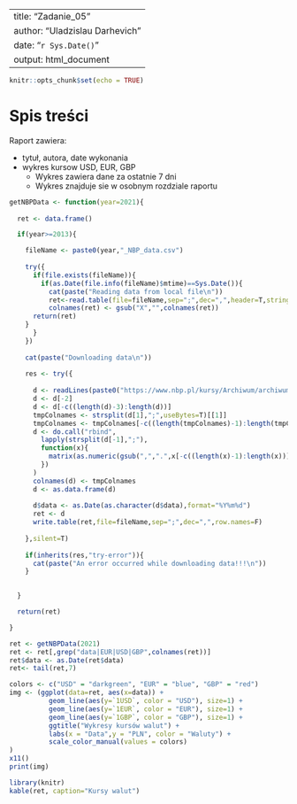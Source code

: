<!--
  ? html_document
-->
  
---
title:  "Zadanie_05"
author: "Uladzislau Darhevich"
date:   "`r Sys.Date()`"
output: html_document
---

```r
knitr::opts_chunk$set(echo = TRUE)
```
# Spis treści
Raport zawiera:


* tytuł, autora, date wykonania
* wykres kursow USD, EUR, GBP
  + Wykres zawiera dane za ostatnie 7 dni
  + Wykres znajduje sie w osobnym rozdziale raportu
  
```r
getNBPData <- function(year=2021){
    
  ret <- data.frame()

  if(year>=2013){

    fileName <- paste0(year,"_NBP_data.csv")
  
    try({
      if(file.exists(fileName)){
        if(as.Date(file.info(fileName)$mtime)==Sys.Date()){
          cat(paste("Reading data from local file\n"))
          ret<-read.table(file=fileName,sep=";",dec=",",header=T,stringsAsFactor=F)
    	  colnames(ret) <- gsub("X","",colnames(ret))
	  return(ret)
	}
      }
    })
  
    cat(paste("Downloading data\n"))
  
    res <- try({
  
      d <- readLines(paste0("https://www.nbp.pl/kursy/Archiwum/archiwum_tab_a_",year,".csv"))
      d <- d[-2]
      d <- d[-c((length(d)-3):length(d))]
      tmpColnames <- strsplit(d[1],";",useBytes=T)[[1]]
      tmpColnames <- tmpColnames[-c((length(tmpColnames)-1):length(tmpColnames))]
      d <- do.call("rbind",
        lapply(strsplit(d[-1],";"),
        function(x){
          matrix(as.numeric(gsub(",",".",x[-c((length(x)-1):length(x))])),nrow=1)
        })
      )
      colnames(d) <- tmpColnames
      d <- as.data.frame(d)
      
      d$data <- as.Date(as.character(d$data),format="%Y%m%d")
      ret <- d
      write.table(ret,file=fileName,sep=";",dec=",",row.names=F)
    
    },silent=T)
  
    if(inherits(res,"try-error")){
      cat(paste("An error occurred while downloading data!!!\n")) 
    }
  

  }

  return(ret)

}
```


```r

ret <- getNBPData(2021)
ret <- ret[,grep("data|EUR|USD|GBP",colnames(ret))] 
ret$data <- as.Date(ret$data)
ret<- tail(ret,7)

colors <- c("USD" = "darkgreen", "EUR" = "blue", "GBP" = "red")
img <- (ggplot(data=ret, aes(x=data)) +
          geom_line(aes(y=`1USD`, color = "USD"), size=1) +
          geom_line(aes(y=`1EUR`, color = "EUR"), size=1) +
          geom_line(aes(y=`1GBP`, color = "GBP"), size=1) + 
          ggtitle("Wykresy kursów walut") +
          labs(x = "Data",y = "PLN", color = "Waluty") +
          scale_color_manual(values = colors)
)          
x11()
print(img)
```


```r
library(knitr)
kable(ret, caption="Kursy walut")
```